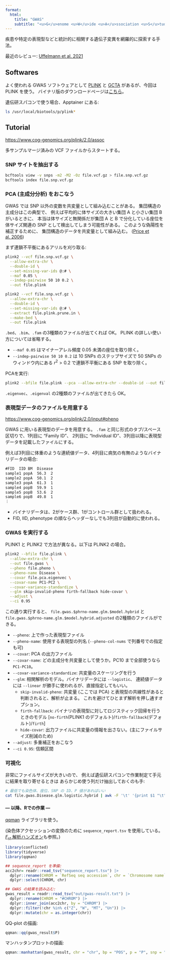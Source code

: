 ```yaml
---
format:
  html:
    title: "GWAS"
    subtitle: "<u>G</u>enome <u>W</u>ide <u>A</u>ssociation <u>S</u>tudy"
---
```



疾患や特定の表現型などと統計的に相関する遺伝子変異を網羅的に探索する手法。

最近のレビュー: [Uffelmann et al. 2021](https://doi.org/10.1038/s43586-021-00056-9)


## Softwares

よく使われる GWAS ソフトウェアとして
[PLINK](https://www.cog-genomics.org/plink/2.0/assoc)
と
[GCTA](https://yanglab.westlake.edu.cn/software/gcta/#Overview)
があるが、今回は PLINK を使う。
バイナリ版のダウンロードページは[こちら](https://www.cog-genomics.org/plink/)。

遺伝研スパコンで使う場合、Apptainer にある:

```sh
ls /usr/local/biotools/p/plink*
```


## Tutorial

<https://www.cog-genomics.org/plink/2.0/assoc>

多サンプルマージ済みの VCF ファイルからスタートする。

### SNP サイトを抽出する

```sh
bcftools view -v snps -m2 -M2 -Oz file.vcf.gz > file.snp.vcf.gz
bcftools index file.snp.vcf.gz
```

### PCA (主成分分析) をおこなう

::: {.note}

GWAS では SNP 以外の変数を共変量として組み込むことがある。
集団構造の主成分はこの典型で、
例えば平均的に体サイズの大きい集団 A と小さい集団 B がいるときに、
本当は体サイズと無関係だが集団 A と B で分化している座位を
体サイズ関連の SNP として検出してしまう可能性がある。
このような偽陽性を補正するために、
集団構造のデータを共変量として組み込む。
([Price et al. 2006](https://doi.org/10.1038/ng1847))

:::

まず連鎖不平衡にあるアリルを刈り取る:

```sh
plink2 --vcf file.snp.vcf.gz \
  --allow-extra-chr \
  --double-id \
  --set-missing-var-ids @:# \
  --maf 0.05 \
  --indep-pairwise 50 10 0.2 \
  --out file.plink

plink2 --vcf file.snp.vcf.gz \
  --allow-extra-chr \
  --double-id \
  --set-missing-var-ids @:# \
  --extract file.plink.prune.in \
  --make-bed \
  --out file.plink
```

`.bed`、`.bim`、`.fam` の3種類のファイルが出てくれば OK。
PLINK の詳しい使い方については省略する。

- `--maf 0.05` はマイナーアレル頻度 0.05 未満の座位を取り除く。
- `--indep-pairwise 50 10 0.2` は 10 SNPs のステップサイズで 50 SNPs のウィンドウ内にある
  $r^2 > 0.2$ で連鎖不平衡にある SNP を取り除く。

PCAを実行:

```sh
plink2 --bfile file.plink --pca --allow-extra-chr --double-id --out file.pca
```

`.eigenvec`、`.eigenval` の2種類のファイルが出てきたら OK。

### 表現型データのファイルを用意する

<https://www.cog-genomics.org/plink/2.0/input#pheno>

GWAS に用いる表現型のデータを用意する。
`.fam` と同じ形式のタブ/スペース区切りで、1列目に "Family ID"、
2列目に "Individual ID"、3列目以降に表現型データを記載したファイルにする。

例えば3列目に体重のような連続値データ、4列目に病気の有無のようなバイナリデータの場合:

```.txt
#FID  IID BM  Disease
sample1 popA  56.3  2
sample2 popA  50.1  2
sample3 popA  61.3  1
sample4 popB  59.9  1
sample5 popB  53.6  2
sample6 popB  49.8  1
︙
```

- バイナリデータは、2がケース群、1がコントロール群として扱われる。
- FID, IID, phenotype の順ならヘッダーなしでも3列目が自動的に使われる。


### GWAS を実行する

PLINK1 と PLINK2 で方法が異なる。以下は PLINK2 の場合。

```sh
plink2 --bfile file.plink \
  --allow-extra-chr \
  --out file.gwas \
  --pheno file.pheno \
  --pheno-name Disease \
  --covar file.pca.eigenvec \
  --covar-name PC1-PC2 \
  --covar-variance-standardize \
  --glm skip-invalid-pheno firth-fallback hide-covar \
  --adjust \
  --ci 0.95
```

この通り実行すると、
`file.gwas.$phrno-name.glm.$model.hybrid` と `file.gwas.$phrno-name.glm.$model.hybrid.adjusted`
の2種類のファイルができる。

- `--pheno`: 上で作った表現型ファイル
- `--pheno-name`: 使用する表現型の列名 (`--pheno-col-nums` で列番号での指定も可)
- `--covar`: PCA の出力ファイル
- `--covar-name`: どの主成分を共変量として使うか。PC10 まで全部使うなら `PC1-PC10`。
- `--covar-variance-standardize`: 共変量のスケーリングを行う
- `--glm`: 相関解析のモデル。バイナリデータには `--logistic`、
  連続値データには `--linear` が勝手に使われるが、直接指定してもいい。
  - `skip-invalid-pheno`: 共変量 (ここでは PCA) と表現型の共線性があると判断されると、解析が止まる。
    これを避けてひとまず解析を押し通すオプション。
  - `firth-fallback`: バイナリの表現型に対してロジスティック回帰を行うときのモデル
    [`no-firth`(PLINK1 のデフォルト)/`firth-fallback`(デフォルト)/`firth`]
  - `hide-covar`: 出力ファイルに共変量の情報を出さない。(主にファイルサイズ削減のため)
- `--adjust`: 多重補正をおこなう
- `--ci 0.95`: 信頼区間


### 可視化

非常にファイルサイズが大きいので、
例えば遺伝研スパコンで作業制定て手元に結果を取り寄せるときは
あらかじめ使う列だけ抽出しておくのも手:

```sh
# 最低でも染色体、座位、SNP の ID、P 値があればいい
cat file.gwas.Disease.glm.logistic.hybrid | awk -F '\t' '{print $1 "\t" $2 "\t"　$3 "\t" $18}' > gwas-result.txt
```

#### --- 以降、Rでの作業 ---

[qqman](https://cran.r-project.org/web/packages/qqman/vignettes/qqman.html) ライブラリを使う。

(染色体アクセッションの変換のために `sequence_report.tsv` を使用している。
[$F_\text{st}$ 解析ハンズオン](/bio/fst_hands_on.qmd)も参照。)

```r
library(conflicted)
library(tidyverse)
library(qqman)

## sequence_report を準備:
acc2chr= readr::read_tsv("sequence_report.tsv") |>
  dplyr::rename(CHROM = `RefSeq seq accession`, chr = `Chromosome name`) |>
  dplyr::select(CHROM, chr)

## GWAS の結果を読み込む:
gwas_result = readr::read_tsv("out/gwas-result.txt") |>
  dplyr::rename(CHROM = "#CHROM") |>
  dplyr::inner_join(acc2chr, by = "CHROM") |>
  dplyr::filter(!chr %in% c("Z", "W", "MT", "Un")) |>
  dplyr::mutate(chr = as.integer(chr))
```

QQ-plot の描画:

```r
qqman::qq(gwas_result$P)
```

マンハッタンプロットの描画:

```r
qqman::manhattan(gwas_result, chr = "chr", bp = "POS", p = "P", snp = "ID")
```
